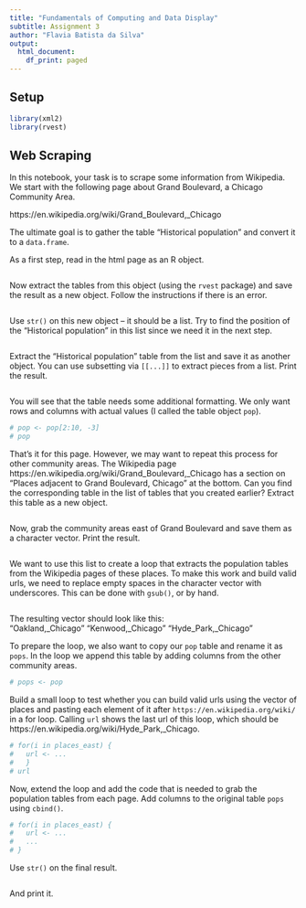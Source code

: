 ```yaml
---
title: "Fundamentals of Computing and Data Display"
subtitle: Assignment 3
author: "Flavia Batista da Silva"
output:
  html_document:
    df_print: paged
---
```


## Setup

```r
library(xml2)
library(rvest)
```

## Web Scraping

In this notebook, your task is to scrape some information from Wikipedia. We start with the following page about Grand Boulevard, a Chicago Community Area.

https://en.wikipedia.org/wiki/Grand_Boulevard,_Chicago

The ultimate goal is to gather the table "Historical population" and convert it to a `data.frame`.

As a first step, read in the html page as an R object.

```r

```

Now extract the tables from this object (using the `rvest` package) and save the result as a new object. Follow the instructions if there is an error.

```r

```

Use `str()` on this new object -- it should be a list. Try to find the position of the "Historical population" in this list since we need it in the next step.

```r

```

Extract the "Historical population" table from the list and save it as another object. You can use subsetting via `[[...]]` to extract pieces from a list. Print the result.

```r

```

You will see that the table needs some additional formatting. We only want rows and columns with actual values (I called the table object `pop`).

```r
# pop <- pop[2:10, -3]
# pop
```

That's it for this page. However, we may want to repeat this process for other community areas. The Wikipedia page https://en.wikipedia.org/wiki/Grand_Boulevard,_Chicago has a section on "Places adjacent to Grand Boulevard, Chicago" at the bottom. Can you find the corresponding table in the list of tables that you created earlier? Extract this table as a new object.
    
```r

```

Now, grab the community areas east of Grand Boulevard and save them as a character vector. Print the result.

```r

```

We want to use this list to create a loop that extracts the population tables from the Wikipedia pages of these places. To make this work and build valid urls, we need to replace empty spaces in the character vector with underscores. This can be done with `gsub()`, or by hand.

```r

```

The resulting vector should look like this:  
"Oakland,_Chicago" "Kenwood,_Chicago" "Hyde_Park,_Chicago"

To prepare the loop, we also want to copy our `pop` table and rename it as `pops`. In the loop we append this table by adding columns from the other community areas.

```r
# pops <- pop
```

Build a small loop to test whether you can build valid urls using the vector of places and pasting each element of it after `https://en.wikipedia.org/wiki/` in a for loop. Calling `url` shows the last url of this loop, which should be https://en.wikipedia.org/wiki/Hyde_Park,_Chicago.

```r
# for(i in places_east) {
#   url <- ...
#   }
# url
```

Now, extend the loop and add the code that is needed to grab the population tables from each page. Add columns to the original table `pops` using `cbind()`.

```r
# for(i in places_east) {
#   url <- ...
#   ...
# }
```

Use `str()` on the final result.

```r

```

And print it.

```r

```
